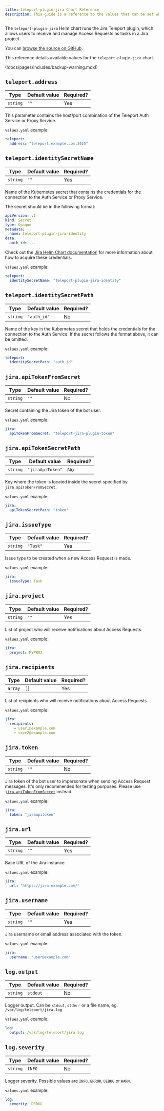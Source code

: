 ```yaml
---
title: teleport-plugin-jira Chart Reference
description: This guide is a reference to the values that can be set when using the teleport-plugin-jira Helm chart.
---
```


The `teleport-plugin-jira` Helm chart runs the Jira Teleport plugin, which
allows users to receive and manage Access Requests as tasks in a Jira project.

You can [browse the source on
GitHub](https://github.com/gravitational/teleport-plugins/tree/v(=teleport.version=)/charts/access/jira).

This reference details available values for the `teleport-plugin-jira` chart.

(!docs/pages/includes/backup-warning.mdx!)

## `teleport.address`

| Type | Default value | Required? |
| - | - | - |
| `string` | `""` | Yes |

This parameter contains the host/port combination of the Teleport Auth Service
or Proxy Service.

`values.yaml` example:

  ```yaml
  teleport:
    address: "teleport.example.com:3025"
  ```

## `teleport.identitySecretName`

| Type | Default value | Required? |
| - | - | - |
| `string` | `""` | Yes |

Name of the Kubernetes secret that contains the credentials for the connection
to the Auth Service or Proxy Service.

The secret should be in the following format:

```yaml
apiVersion: v1
kind: Secret
type: Opaque
metadata:
  name: teleport-plugin-jira-identity
data:
  auth_id: ...
```

Check out the [Jira Helm Chart
documentation](../../access-controls/access-request-plugins/ssh-approval-jira.mdx)
for more information about how to acquire these credentials.

`values.yaml` example:

  ```yaml
  teleport:
    identitySecretName: "teleport-plugin-jira-identity"
  ```

## `teleport.identitySecretPath`

| Type | Default value | Required? |
| - | - | - |
| `string` | `"auth_id"` | No |

Name of the key in the Kubernetes secret that holds the credentials for the
connection to the Auth Service. If the secret follows the format above, it can
be omitted.

`values.yaml` example:

  ```yaml
  teleport:
    identitySecretPath: "auth_id"
  ```

## `jira.apiTokenFromSecret`

| Type | Default value | Required? |
| - | - | - |
| `string` | `""` | No |

Secret containing the Jira token of the bot user.

`values.yaml` example:

  ```yaml
  jira:
    apiTokenFromSecret: "teleport-jira-plugin-token"
  ```

## `jira.apiTokenSecretPath`

| Type | Default value | Required? |
| - | - | - |
| `string` | `"jiraApiToken"` | No |

Key where the token is located inside the secret specified by `jira.apiTokenFromSecret`.

`values.yaml` example:

  ```yaml
  jira:
    apiTokenSecretPath: "token"
  ```

## `jira.issueType`

| Type | Default value | Required? |
| - | - | - |
| `string` | `"Task"` | Yes |

Issue type to be created when a new Access Request is made.

`values.yaml` example:

  ```yaml
  jira:
    issueType: Task
  ```

## `jira.project`

| Type | Default value | Required? |
| - | - | - |
| `string` | `""` | Yes |

List of project who will receive notifications about Access Requests.

`values.yaml` example:

  ```yaml
  jira:
    project: MYPROJ
  ```

## `jira.recipients`

| Type | Default value | Required? |
| - | - | - |
| `array` | `[]` | Yes |

List of recipients who will receive notifications about Access Requests.

`values.yaml` example:

  ```yaml
  jira:
    recipients:
      - user1@example.com
      - user2@example.com
  ```

## `jira.token`

| Type | Default value | Required? |
| - | - | - |
| `string` | `""` | No |

Jira token of the bot user to impersonate when sending Access Request
messages. It's only recommended for testing purposes. Please use
[`jira.apiTokenFromSecret`](#jiraapitokenfromsecret) instead.

`values.yaml` example:

  ```yaml
  jira:
    token: "jiraapitoken"
  ```

## `jira.url`

| Type | Default value | Required? |
| - | - | - |
| `string` | `""` | Yes |

Base URL of the Jira instance.

`values.yaml` example:

  ```yaml
  jira:
    url: "https://jira.example.com/"
  ```

## `jira.username`

| Type | Default value | Required? |
| - | - | - |
| `string` | `""` | Yes |

Jira username or email address associated with the token.

`values.yaml` example:

  ```yaml
  jira:
    username: "user@example.com"
  ```

## `log.output`

| Type | Default value | Required? |
| - | - | - |
| `string` | `stdout` | No |

Logger output. Can be `stdout`, `stderr` or a file name, eg. `/var/log/teleport/jira.log`

`values.yaml` example:

  ```yaml
  log:
    output: /var/log/teleport/jira.log
  ```

## `log.severity`

| Type | Default value | Required? |
| - | - | - |
| `string` | `INFO` | No |

Logger severity. Possible values are `INFO`, `ERROR`, `DEBUG` or `WARN`.

`values.yaml` example:

  ```yaml
  log:
    severity: DEBUG
  ```
